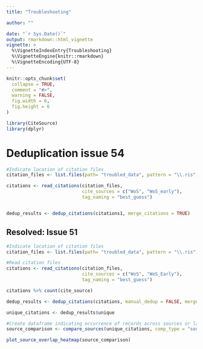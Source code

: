 ```yaml
---
title: "Troubleshooting"

author: ""

date: "`r Sys.Date()`"
output: rmarkdown::html_vignette
vignette: >
  %\VignetteIndexEntry{Troubleshooting}
  %\VignetteEngine{knitr::rmarkdown}
  %\VignetteEncoding{UTF-8}
---
```


```r
knitr::opts_chunk$set(
  collapse = TRUE,
  comment = "#>",
  warning = FALSE,
  fig.width = 6,
  fig.height = 6
)

library(CiteSource)
library(dplyr)
```


# Deduplication issue 54

```r
#Indicate location of citation files
citation_files <- list.files(path= "troubled_data", pattern = "\\.ris", full.names = TRUE)

citations <- read_citations(citation_files,
                            cite_sources = c("WoS", "WoS_early"),
                            tag_naming = "best_guess")


dedup_results <- dedup_citations(citations1, merge_citations = TRUE)
```

## Resolved: Issue 51

```r
#Indicate location of citation files
citation_files <- list.files(path= "troubled_data", pattern = "\\.ris", full.names = TRUE)

#Read citation files
citations <- read_citations(citation_files,
                            cite_sources = c("WoS", "WoS_Early"),
                            tag_naming = "best_guess")

citations %>% count(cite_source)

dedup_results <- dedup_citations(citations, manual_dedup = FALSE, merge_citations = TRUE)

unique_citations <- dedup_results$unique

#Create dataframe indicating occurrence of records across sources or labels
source_comparison <- compare_sources(unique_citations, comp_type = "sources")

plot_source_overlap_heatmap(source_comparison)

```


